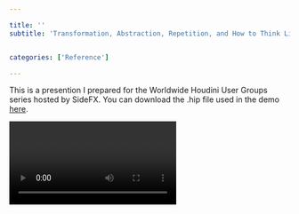 ```yaml
---

title: ''
subtitle: 'Transformation, Abstraction, Repetition, and How to Think Like a Chef.'


categories: ['Reference']

---
```



<!-- 
This is a Link to the .hip file I prepared for SideFX Worldwide HUG presentation. -->
This is a presention I prepared for the Worldwide Houdini User Groups series hosted by SideFX. You can download the .hip file used in the demo [here](https://www.dropbox.com/s/wvgv0ly9zlu1ghg/hhx_Worldwide_HUG.zip?dl=1).

<Video source="https://www.youtube.com/embed/ZlY7Uo0RWzw?rel=0" ratio='56.25' />



